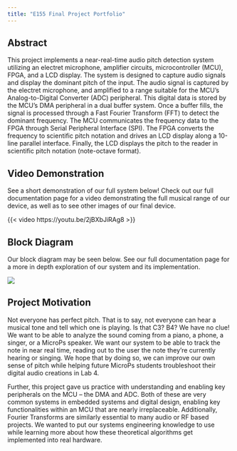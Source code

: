 ```yaml
---
title: "E155 Final Project Portfolio"
---
```


## Abstract

This project implements a near-real-time audio pitch detection system utilizing an electret microphone, amplifier circuits, microcontroller (MCU), FPGA, and a LCD display. The system is designed to capture audio signals and display the dominant pitch of the input. The audio signal is captured by the electret microphone, and amplified to a range suitable for the MCU’s Analog-to-Digital Converter (ADC) peripheral. This digital data is stored by the MCU’s DMA  peripheral in a dual buffer system. Once a buffer fills, the signal is processed through a Fast Fourier Transform (FFT) to detect the dominant frequency. The MCU communicates the frequency data to the FPGA through Serial Peripheral Interface (SPI). The FPGA converts the frequency to scientific pitch notation and drives an LCD display along a 10-line parallel interface. Finally, the LCD displays the pitch to the reader in scientific pitch notation (note-octave format).

## Video Demonstration

See a short demonstration of our full system below! Check out our full documentation page for a video demonstrating the full musical range of our device, as well as to see other images of our final device.

{{< video https://youtu.be/2jBXbJiRAg8 >}}

## Block Diagram

Our block diagram may be seen below. See our full documentation page for a more in depth exploration of our system and its implementation.

![](images/blockDiagram.png)

## Project Motivation

Not everyone has perfect pitch. That is to say, not everyone can hear a musical tone and tell which one is playing. Is that C3? B4? We have no clue! We want to be able to analyze the sound coming from a piano, a phone, a singer, or a MicroPs speaker. We want our system to be able to track the note in near real time, reading out to the user the note they're currently hearing or singing. We hope that by doing so, we can improve our own sense of pitch while helping future MicroPs students troubleshoot their digital audio creations in Lab 4.

Further, this project gave us practice with understanding and enabling key peripherals on the MCU – the DMA and ADC. Both of these are very common systems in embedded systems and digital design, enabling key functionalities within an MCU that are nearly irreplaceable. Additionally, Fourier Transforms are similarly essential to many audio or RF based projects. We wanted to put our systems engineering knowledge to use while learning more about how these theoretical algorithms get implemented into real hardware.